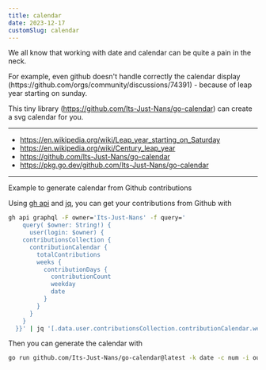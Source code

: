 ```yaml
---
title: calendar
date: 2023-12-17
customSlug: calendar
---
```


We all know that working with date and calendar can be quite a pain in the neck.


<Thought>
For example, even github doesn't handle correctly the calendar display (https://github.com/orgs/community/discussions/74391) - because of leap year starting on sunday.
</Thought>


This tiny library (https://github.com/Its-Just-Nans/go-calendar) can create a svg calendar for you.

---

- https://en.wikipedia.org/wiki/Leap_year_starting_on_Saturday
- https://en.wikipedia.org/wiki/Century_leap_year
- https://github.com/Its-Just-Nans/go-calendar
- https://pkg.go.dev/github.com/Its-Just-Nans/go-calendar

---

Example to generate calendar from Github contributions

Using [gh api](https://cli.github.com/manual/gh) and [jq](https://github.com/jqlang/jq), you can get your contributions from Github with

```sh
gh api graphql -F owner='Its-Just-Nans' -f query='
    query( $owner: String!) {
      user(login: $owner) {
    contributionsCollection {
      contributionCalendar {
        totalContributions
        weeks {
          contributionDays {
            contributionCount
            weekday
            date
          }
        }
      }
    }
  }}' | jq '[.data.user.contributionsCollection.contributionCalendar.weeks | .[].contributionDays |.[] | {date: (.date), num:(.contributionCount)}]' > out.json
```

Then you can generate the calendar with

```sh
go run github.com/Its-Just-Nans/go-calendar@latest -k date -c num -i out.json -o contributions.svg
```
